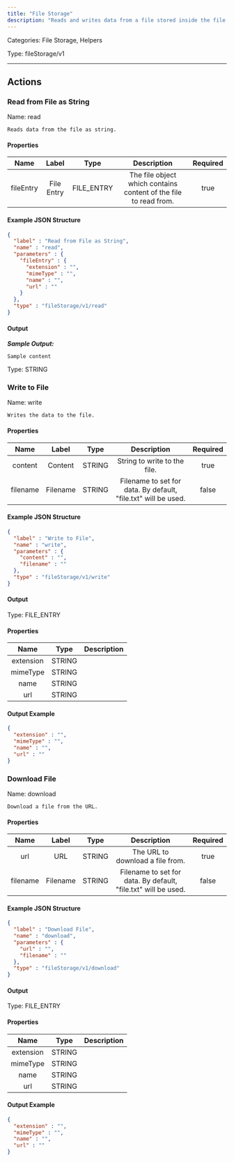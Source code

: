 ```yaml
---
title: "File Storage"
description: "Reads and writes data from a file stored inside the file storage."
---
```



Categories: File Storage, Helpers


Type: fileStorage/v1

<hr />



## Actions


### Read from File as String
Name: read

`Reads data from the file as string.`

#### Properties

|      Name       |      Label     |     Type     |     Description     | Required |
|:---------------:|:--------------:|:------------:|:-------------------:|:--------:|
| fileEntry | File Entry | FILE_ENTRY | The file object which contains content of the file to read from. | true |

#### Example JSON Structure
```json
{
  "label" : "Read from File as String",
  "name" : "read",
  "parameters" : {
    "fileEntry" : {
      "extension" : "",
      "mimeType" : "",
      "name" : "",
      "url" : ""
    }
  },
  "type" : "fileStorage/v1/read"
}
```

#### Output


___Sample Output:___

```Sample content```



Type: STRING








### Write to File
Name: write

`Writes the data to the file.`

#### Properties

|      Name       |      Label     |     Type     |     Description     | Required |
|:---------------:|:--------------:|:------------:|:-------------------:|:--------:|
| content | Content | STRING | String to write to the file. | true |
| filename | Filename | STRING | Filename to set for data. By default, "file.txt" will be used. | false |

#### Example JSON Structure
```json
{
  "label" : "Write to File",
  "name" : "write",
  "parameters" : {
    "content" : "",
    "filename" : ""
  },
  "type" : "fileStorage/v1/write"
}
```

#### Output



Type: FILE_ENTRY


#### Properties

|     Name     |     Type     |     Description     |
|:------------:|:------------:|:-------------------:|
| extension | STRING |  |
| mimeType | STRING |  |
| name | STRING |  |
| url | STRING |  |




#### Output Example
```json
{
  "extension" : "",
  "mimeType" : "",
  "name" : "",
  "url" : ""
}
```


### Download File
Name: download

`Download a file from the URL.`

#### Properties

|      Name       |      Label     |     Type     |     Description     | Required |
|:---------------:|:--------------:|:------------:|:-------------------:|:--------:|
| url | URL | STRING | The URL to download a file from. | true |
| filename | Filename | STRING | Filename to set for data. By default, "file.txt" will be used. | false |

#### Example JSON Structure
```json
{
  "label" : "Download File",
  "name" : "download",
  "parameters" : {
    "url" : "",
    "filename" : ""
  },
  "type" : "fileStorage/v1/download"
}
```

#### Output



Type: FILE_ENTRY


#### Properties

|     Name     |     Type     |     Description     |
|:------------:|:------------:|:-------------------:|
| extension | STRING |  |
| mimeType | STRING |  |
| name | STRING |  |
| url | STRING |  |




#### Output Example
```json
{
  "extension" : "",
  "mimeType" : "",
  "name" : "",
  "url" : ""
}
```




